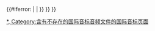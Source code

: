 {{#iferror: {{{filename|}}}<!--
-->| {{{filename|}}}[[Category:含有不存在的国际音标音频文件的国际音标页面|*, {{PAGENAME}}]]<!--error so don't check at all
-->| {{yesno | {{{checkexist|no}}}<!--
     -->| no  = {{{filename|}}}<!--return filename unchecked per input request
     -->| yes = {{#ifexist: Media:{{{filename|}}}<!--do the (expensive) check
                -->| {{{filename|}}}<!--file exists
                -->| {{#invoke:Error|error|文件“{{{filename|}}}”不存在|tag=span}}<!--does not exist
                -->[[Category:含有不存在的国际音标音频文件的国际音标页面]]<!--add tracking category
                -->}}<!--
     -->}}<!--
-->}}<noinclude>
{{documentation|content=关于本模板的文档，参阅 {{tl|IPA audio filename}}。}}
</noinclude>